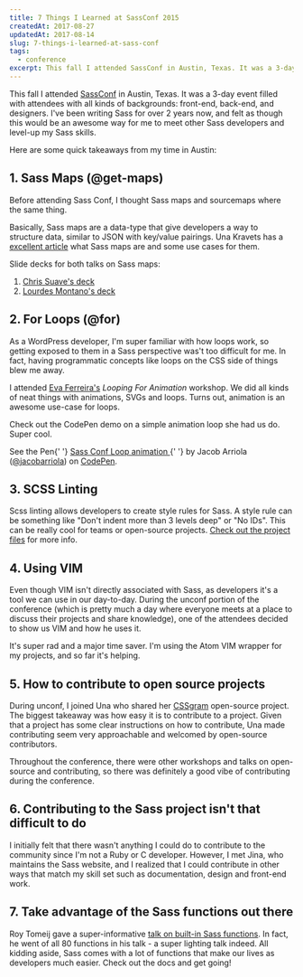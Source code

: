 ```yaml
---
title: 7 Things I Learned at SassConf 2015
createdAt: 2017-08-27
updatedAt: 2017-08-14
slug: 7-things-i-learned-at-sass-conf
tags:
  - conference
excerpt: This fall I attended SassConf in Austin, Texas. It was a 3-day event filled with attendees with all kinds of backgrounds. I've been writing Sass for over 2 years now, and felt as though this would be an awesome way for me to meet other Sass developers and level-up my Sass skills.
---
```


This fall I attended [SassConf](http://sassconf.com/) in Austin, Texas. It was a 3-day event filled with attendees with all kinds of backgrounds: front-end, back-end, and designers. I've been writing Sass for over 2 years now, and felt as though this would be an awesome way for me to meet other Sass developers and level-up my Sass skills.

Here are some quick takeaways from my time in Austin:

## 1. Sass Maps (@get-maps)

Before attending Sass Conf, I thought Sass maps and sourcemaps where the same thing.

Basically, Sass maps are a data-type that give developers a way to structure data, similar to JSON with key/value pairings. Una Kravets has a [excellent article](http://www.sitepoint.com/5-great-uses-sass-maps/) what Sass maps are and some use cases for them.

Slide decks for both talks on Sass maps:

1. [Chris Suave's deck](http://www.slideshare.net/chrismsauve/sassconf-slides-chris-sauve 'Slide Deck')
2. [Lourdes Montano's deck](http://www.slideshare.net/loumontano/sassconf-maps 'Slide Deck')

## 2. For Loops (@for)

As a WordPress developer, I'm super familiar with how loops work, so getting exposed to them in a Sass perspective was't too difficult for me. In fact,
having programmatic concepts like loops on the CSS side of things blew me away.

I attended [Eva Ferreira's](https://github.com/evaferreira "Eva's GitHub Profile") _Looping For Animation_ workshop. We did all kinds of neat things with animations, SVGs and loops. Turns out, animation is an awesome use-case for loops.

Check out the CodePen demo on a simple animation loop she had us do. Super cool.

<p
  data-height="268"
  data-theme-id="21239"
  data-slug-hash="bVQJrp"
  data-default-tab="result"
  data-user="jacobarriola"
  data-preview="true"
  class="codepen"
>
  See the Pen{' '}
  <a href="http://codepen.io/jacobarriola/pen/bVQJrp/">
    Sass Conf Loop animation
  </a>{' '}
  by Jacob Arriola (<a href="http://codepen.io/jacobarriola">@jacobarriola</a>)
  on <a href="http://codepen.io">CodePen</a>.
</p>
<script async src="//assets.codepen.io/assets/embed/ei.js"></script>

## 3. SCSS Linting

Scss linting allows developers to create style rules for Sass. A style rule can be something like "Don't indent more than 3 levels deep" or "No IDs". This can be
really cool for teams or open-source projects. [Check out the project files](https://github.com/sasstools/sass-lint 'Sass Lint GitHub Page') for
more info.

## 4. Using VIM

Even though VIM isn't directly associated with Sass, as developers it's a tool we can use in our day-to-day. During the unconf portion of the conference (which
is pretty much a day where everyone meets at a place to discuss their projects
and share knowledge), one of the attendees decided to show us VIM and how he
uses it.

It's super rad and a major time saver. I'm using the Atom VIM wrapper for my
projects, and so far it's helping.

## 5. How to contribute to open source projects

During unconf, I joined Una who shared her [CSSgram](https://github.com/una/CSSgram 'CSSgram') open-source project. The
biggest takeaway was how easy it is to contribute to a project. Given that a
project has some clear instructions on how to contribute, Una made contributing
seem very approachable and welcomed by open-source contributors.

Throughout the conference, there were other workshops and talks on open-source
and contributing, so there was definitely a good vibe of contributing during the
conference.

## 6. Contributing to the Sass project isn't that difficult to do

I initially felt that there wasn't anything I could do to contribute to the community since I'm not a Ruby or C developer. However, I met Jina, who maintains the Sass website, and I realized that I could contribute in other ways that match my skill set such as documentation, design and front-end work.

## 7. Take advantage of the Sass functions out there

Roy Tomeij gave a super-informative [talk on built-in Sass functions](http://sassconf.com/speakers/roy-tomeij.html 'Roy Tomeij SassConf Page'). In fact, he went of all 80 functions in his talk - a super lighting talk
indeed. All kidding aside, Sass comes with a lot of functions that make our lives
as developers much easier. Check out the docs and get going!
